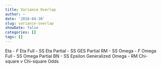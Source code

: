 ```yaml
---
title: Variance Overlap
author: ~
date: '2018-04-30'
slug: variance-overlap
showDate: false
categories: []
tags: []
---
```

Eta - *F*
Eta Full - SS
Eta Partial - SS
GES Partial RM - SS
Omega - *F*
Omega Full - SS
Omega Partial BN - SS
Epsilon
Generalized Omega - RM
Chi-square *v*
Chi-square Odds
